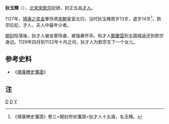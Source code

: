 '''狄玉輝'''（{{bd|1114年||12世紀|}}），[[北宋|北宋]][[宋欽宗|宋欽宗]]妃嫔，封正五品[[才人|才人]]。

1127年，[[靖康之变|靖康之变]][[金朝|金]]軍俘虏[[宋朝|宋朝]]皇室北归，当时狄玉輝周岁13岁，虚岁14岁<ref>《靖康稗史箋證》卷三<開封府状箋證>狄才人十五歳，名玉輝。</ref>，欽宗后妃、才人、夫人中最年少者。

[[開封|開封]]陷落後，狄才人被金軍俘虜，被强暴怀孕。和才人[[鄭慶雲|鄭慶雲]]到五国城返还到欽宗身边。1129年四月到1132年十月之间，狄才人为欽宗生下一个女儿。

== 参考史料 ==
* 《[[靖康稗史箋證|靖康稗史箋證]]》
== 注 ==
<references />

[[Category:宋欽宗妃嬪|D]]
[[Category:靖康之变被俘者|D]]
[[Category:狄姓|Y]]